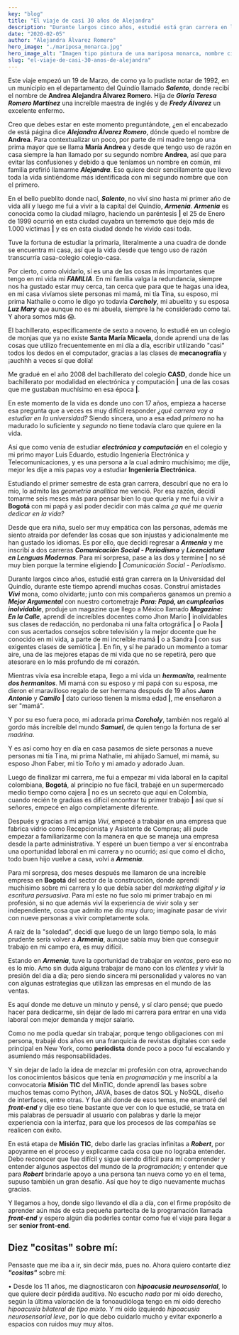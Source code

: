 ---
key: "blog"
title: "El viaje de casi 30 años de Alejandra"
description: "Durante largos cinco años, estudié está gran carrera en la Universidad del Quindío, durante este tiempo aprendí muchas cosas."
date: "2020-02-05"
author: "Alejandra Álvarez Romero"
hero_image: "./mariposa_monarca.jpg"
hero_image_alt: "Imagen tipo pintura de una mariposa monarca, nombre científico Danaus plexippus iluminada por el sol mientras toma el nectar de una flor de hojas delgada color morada."
slug: "el-viaje-de-casi-30-anos-de-alejandra"
---

Este viaje empezó un 19 de Marzo, de como ya lo pudiste notar de 1992, en un municipio en el departamento del Quindío llamado **_Salento_**, donde recibí el nombre de **Andrea Alejandra Álvarez Romero**. Hija de **_Gloria Teresa Romero Martínez_** una increíble maestra de inglés y de **_Fredy Álvarez_** un excelente enfermo.

Creo que debes estar en este momento preguntándote, ¿en el encabezado de está página dice **_Alejandra Álvarez Romero_**, dónde quedo el nombre de **Andrea**. Para contextualizar un poco, por parte de mi madre tengo una prima mayor que se llama **María Andrea** y desde que tengo uso de razón en casa siempre la han llamado por su segundo nombre **Andrea**, así que para evitar las confusiones y debido a que teníamos un nombre en común, mi familia prefirió llamarme **_Alejandra_**. Eso quiere decir sencillamente que llevo toda la vida sintiéndome más identificada con mi segundo nombre que con el primero.

En el bello pueblito donde nací, **_Salento_**, no viví sino hasta mi primer año de vida allí y luego me fui a vivir a la capital del Quindío, **_Armenia_**. **_Armenia_** es conocida como la ciudad milagro, haciendo un paréntesis **|** el 25 de Enero de 1999 ocurrió en esta ciudad cuyabra un terremoto que dejo más de 1.000 víctimas **|** y es en esta ciudad donde he vivido casi toda.

Tuve la fortuna de estudiar la primaria, literalmente a una cuadra de donde se encuentra mi casa, así que la vida desde que tengo uso de razón transcurría casa-colegio colegio-casa.

Por cierto, como olvidarlo, sí es una de las cosas más importantes que tengo en mi vida mi **_FAMILIA_**. En mi familia valga la redundancia, siempre nos ha gustado estar muy cerca, tan cerca que para que te hagas una idea, en mi casa vivíamos siete personas mi mamá, mi tía Tina, su esposo, mi prima Nathalie o como le digo yo todavía **_Corcholy_**, mi abuelito y su esposa **_Luz Mary_** que aunque no es mi abuela, siempre la he considerado como tal. Y ahora somos más 😱.

El bachillerato, específicamente de sexto a noveno, lo estudié en un colegio de monjas que ya no existe **Santa María Micaela**, donde aprendí una de las cosas que utilizo frecuentemente en mi día a día, escribir utilizando "casi" todos los dedos en el computador, gracias a las clases de **mecanografía** y ¡auchhh a veces sí que dolía!

Me gradué en el año 2008 del bachillerato del colegio **CASD**, donde hice un bachillerato por modalidad en electrónica y computación **|** una de las cosas que me gustaban muchísimo en esa época **|**.

En este momento de la vida es donde uno con 17 años, empieza a hacerse esa pregunta que a veces es muy difícil responder _¿qué carrera voy a estudiar en la universidad?_ Siendo sincera, uno a esa edad _primero_ no ha madurado lo suficiente y _segundo_ no tiene todavía claro que quiere en la vida.

Así que como venía de estudiar **_electrónica y computación_** en el colegio y mi primo mayor Luis Eduardo, estudio Ingeniería Electrónica y Telecomunicaciones, y es una persona a la cual admiro muchísimo; me dije, mejor les dije a mis papas voy a estudiar **Ingeniería Electrónica**.

Estudiando el primer semestre de esta gran carrera, descubrí que no era lo mío, lo admito las _geometría analítica_ me venció. Por esa razón, decidí tomarme seis meses más para pensar bien lo que quería y me fui a vivir a **Bogotá** con mi papá y así poder decidir con más calma _¿a qué me quería dedicar en la vida?_

Desde que era niña, suelo ser muy empática con las personas, además me siento atraída por defender las cosas que son injustas y adicionalmente me han gustado los idiomas. Es por ello, que decidí regresar a **_Armenia_** y me inscribí a dos carreras **_Comunicación Social - Periodismo_** y **_Licenciatura en Lenguas Modernas_**. Para mí sorpresa, pase a las dos y termine **|** no sé muy bien porque la termine eligiendo **|** _Comunicación Social - Periodismo_.

Durante largos cinco años, estudié está gran carrera en la Universidad del Quindío, durante este tiempo aprendí muchas cosas. Construí amistades **_Vivi_** mona, como olvidarte; junto con mis compañeros ganamos un premio a **_Mejor Argumental_** con nuestro cortometraje **_Para: Papá, un cumpleaños inolvidable_**, produje un magazine que llego a México llamado **_Magazine: En la Calle_**, aprendí de increíbles docentes como Jhon Mario **|** inolvidables sus clases de redacción, no perdonaba ni una falta ortográfica **|** o Paola **|** con sus acertados consejos sobre televisión y la mejor docente que he conocido en mi vida, a parte de mi increíble mamá **|** o a Sandra **|** con sus exigentes clases de semiótica **|**. En fin, y sí he parado un momento a tomar aire, una de las mejores etapas de mi vida que no se repetirá, pero que atesorare en lo más profundo de mi corazón.

Mientras vivía esa increíble etapa, llego a mi vida un **_hermanito_**, realmente **_dos hermanitos_**. Mi mamá con su esposo y mi papá con su esposa, me dieron el maravilloso regalo de ser hermana después de 19 años **_Juan Antonio_** y **_Camilo_** **|** dato curioso tienen la misma edad **|**, me enseñaron a ser "mamá".

Y por su eso fuera poco, mi adorada prima **_Corcholy_**, también nos regaló al gordo más increíble del mundo **_Samuel_**, de quien tengo la fortuna de ser _madrina_.

Y es así como hoy en día en casa pasamos de siete personas a nueve personas mi tía Tina, mi prima Nathalie, mi ahijado Samuel, mi mamá, su esposo Jhon Faber, mi tío Toño y mi amado y adorado Juan.

Luego de finalizar mi carrera, me fui a empezar mi vida laboral en la capital colombiana, **Bogotá**, al principio no fue fácil, trabajé en un supermercado medio tiempo como cajera **|** no es un secreto que aquí en Colombia, cuando recién te gradúas es difícil encontrar tú primer trabajo **|** así que sí señores, empecé en algo completamente diferente.

Después y gracias a mi amiga _Vivi_, empecé a trabajar en una empresa que fabrica vidrio como Recepcionista y Asistente de Compras; allí pude empezar a familiarizarme con la manera en que se maneja una empresa desde la parte administrativa. Y esperé un buen tiempo a ver sí encontraba una oportunidad laboral en mi carrera y no ocurrió; así que como el dicho, todo buen hijo vuelve a casa, volví a **_Armenia_**.

Para mí sorpresa, dos meses después me llamaron de una increíble empresa en **Bogotá** del sector de la construcción, donde aprendí muchísimo sobre mi carrera y lo que debía saber del _marketing digital y la escritura persuasiva_. Para mí este no fue solo mi primer trabajo en mi profesión, si no que además viví la experiencia de vivir sola y ser independiente, cosa que admito me dio muy duro; imagínate pasar de vivir con nueve personas a vivir completamente sola.

A raíz de la "soledad", decidí que luego de un largo tiempo sola, lo más prudente sería volver a **_Armenia_**, aunque sabía muy bien que conseguir trabajo en mi campo era, es muy difícil.

Estando en **_Armenia_**, tuve la oportunidad de trabajar en _ventas_, pero eso no es lo mío. Amo sin duda alguna trabajar de mano con los _clientes_ y vivir la presión del día a día; pero siendo sincera mi personalidad y valores no van con algunas estrategias que utilizan las empresas en el mundo de las ventas.

Es aquí donde me detuve un minuto y pensé, y sí claro pensé; que puedo hacer para dedicarme, sin dejar de lado mi carrera para entrar en una vida laboral con mejor demanda y mejor salario.

Como no me podía quedar sin trabajar, porque tengo obligaciones con mi persona, trabajé dos años en una franquicia de revistas digitales con sede principal en New York, como **periodista** donde poco a poco fui escalando y asumiendo más responsabilidades.

Y sin dejar de lado la idea de mezclar mi profesión con otra, aprovechando los conocimientos básicos que tenía en _programación_ y me inscribí a la convocatoria **Misión TIC** del MinTIC, donde aprendí las bases sobre muchos temas como Python, JAVA, bases de datos SQL y NoSQL, diseño de interfaces, entre otras. Y fue ahí donde de esos temas, me enamoré del **_front-end_** y dije eso tiene bastante que ver con lo que estudié, se trata en mis palabras de persuadir al usuario con palabras y darle la mejor experiencia con la interfaz, para que los procesos de las compañías se realicen con éxito.

En está etapa de **Misión TIC**, debo darle las gracias infinitas a **_Robert_**, por apoyarme en el proceso y explicarme cada cosa que no lograba entender. Debo reconocer que fue difícil y sigue siendo difícil para mí comprender y entender algunos aspectos del mundo de la _programación_; y entender que para **_Robert_** brindarle apoyo a una persona tan nueva como yo en el tema, supuso también un gran desafío. Así que hoy te digo nuevamente muchas gracias.

Y llegamos a hoy, donde sigo llevando el día a día, con el firme propósito de aprender aún más de esta pequeña partecita de la programación llamada **_front-end_** y espero algún día poderles contar como fue el viaje para llegar a ser **senior front-end**.

## Diez "cositas" sobre mí:

Pensaste que me iba a ir, sin decir más, pues no. Ahora quiero contarte diez **_"cositas"_** sobre mí:

• Desde los 11 años, me diagnosticaron con **_hipoacusia neurosensorial_**, lo que quiere decir pérdida auditiva. No escucho _nada_ por mi oído derecho, según la última valoración de la fonoaudióloga tengo en mi oído derecho _hipoacusia bilateral de tipo mixto_. Y mi oído izquierdo _hipoacusia neurosensorial leve_, por lo que debo cuidarlo mucho y evitar exponerlo a espacios con ruidos muy muy altos.
